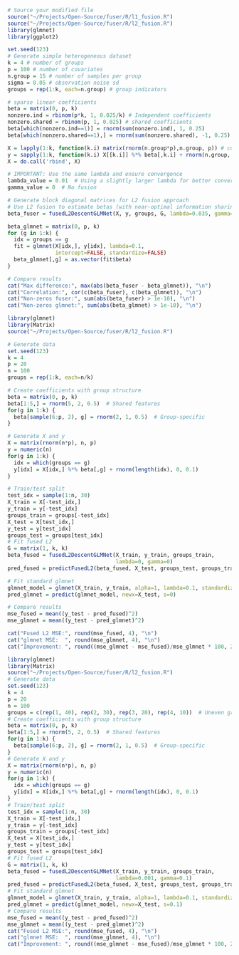 ```r
# Source your modified file
source("~/Projects/Open-Source/fuser/R/l1_fusion.R")
source("~/Projects/Open-Source/fuser/R/l2_fusion.R")
library(glmnet)
library(ggplot2)

set.seed(123)
# Generate simple heterogeneous dataset
k = 4 # number of groups
p = 100 # number of covariates
n.group = 15 # number of samples per group
sigma = 0.05 # observation noise sd
groups = rep(1:k, each=n.group) # group indicators

# sparse linear coefficients
beta = matrix(0, p, k)
nonzero.ind = rbinom(p*k, 1, 0.025/k) # Independent coefficients
nonzero.shared = rbinom(p, 1, 0.025) # shared coefficients
beta[which(nonzero.ind==1)] = rnorm(sum(nonzero.ind), 1, 0.25) 
beta[which(nonzero.shared==1),] = rnorm(sum(nonzero.shared), -1, 0.25)

X = lapply(1:k, function(k.i) matrix(rnorm(n.group*p),n.group, p)) # covariates 
y = sapply(1:k, function(k.i) X[[k.i]] %*% beta[,k.i] + rnorm(n.group, 0, sigma)) # response
X = do.call('rbind', X)

# IMPORTANT: Use the same lambda and ensure convergence
lambda_value = 0.01  # Using a slightly larger lambda for better convergence
gamma_value = 0  # No fusion

# Generate block diagonal matrices for L2 fusion approach
# Use L2 fusion to estimate betas (with near-optimal information sharing among groups)
beta_fuser = fusedL2DescentGLMNet(X, y, groups, G, lambda=0.035, gamma=0)

beta_glmnet = matrix(0, p, k)
for (g in 1:k) {
  idx = groups == g
  fit = glmnet(X[idx,], y[idx], lambda=0.1, 
               intercept=FALSE, standardize=FALSE)
  beta_glmnet[,g] = as.vector(fit$beta)
}

# Compare results
cat("Max difference:", max(abs(beta_fuser - beta_glmnet)), "\n")
cat("Correlation:", cor(c(beta_fuser), c(beta_glmnet)), "\n")
cat("Non-zeros fuser:", sum(abs(beta_fuser) > 1e-10), "\n")
cat("Non-zeros glmnet:", sum(abs(beta_glmnet) > 1e-10), "\n")

```
```r
library(glmnet)
library(Matrix)
source("~/Projects/Open-Source/fuser/R/l2_fusion.R")

# Generate data
set.seed(123)
k = 4
p = 20
n = 100
groups = rep(1:k, each=n/k)

# Create coefficients with group structure
beta = matrix(0, p, k)
beta[1:5,] = rnorm(5, 2, 0.5)  # Shared features
for(g in 1:k) {
  beta[sample(6:p, 2), g] = rnorm(2, 1, 0.5)  # Group-specific
}

# Generate X and y
X = matrix(rnorm(n*p), n, p)
y = numeric(n)
for(g in 1:k) {
  idx = which(groups == g)
  y[idx] = X[idx,] %*% beta[,g] + rnorm(length(idx), 0, 0.1)
}

# Train/test split
test_idx = sample(1:n, 30)
X_train = X[-test_idx,]
y_train = y[-test_idx]
groups_train = groups[-test_idx]
X_test = X[test_idx,]
y_test = y[test_idx]
groups_test = groups[test_idx]
# Fit fused L2
G = matrix(1, k, k)
beta_fused = fusedL2DescentGLMNet(X_train, y_train, groups_train, 
                                  lambda=0, gamma=0)
pred_fused = predictFusedL2(beta_fused, X_test, groups_test, groups_train)

# Fit standard glmnet
glmnet_model = glmnet(X_train, y_train, alpha=1, lambda=0.1, standardize=TRUE)
pred_glmnet = predict(glmnet_model, newx=X_test, s=0)

# Compare results
mse_fused = mean((y_test - pred_fused)^2)
mse_glmnet = mean((y_test - pred_glmnet)^2)

cat("Fused L2 MSE:", round(mse_fused, 4), "\n")
cat("glmnet MSE:  ", round(mse_glmnet, 4), "\n")
cat("Improvement: ", round((mse_glmnet - mse_fused)/mse_glmnet * 100, 2), "%\n")
```

```r
library(glmnet)
library(Matrix)
source("~/Projects/Open-Source/fuser/R/l2_fusion.R")
# Generate data
set.seed(123)
k = 4
p = 20
n = 100
groups = c(rep(1, 40), rep(2, 30), rep(3, 20), rep(4, 10))  # Uneven groups: 40, 30, 20, 10
# Create coefficients with group structure
beta = matrix(0, p, k)
beta[1:5,] = rnorm(5, 2, 0.5)  # Shared features
for(g in 1:k) {
  beta[sample(6:p, 2), g] = rnorm(2, 1, 0.5)  # Group-specific
}
# Generate X and y
X = matrix(rnorm(n*p), n, p)
y = numeric(n)
for(g in 1:k) {
  idx = which(groups == g)
  y[idx] = X[idx,] %*% beta[,g] + rnorm(length(idx), 0, 0.1)
}
# Train/test split
test_idx = sample(1:n, 30)
X_train = X[-test_idx,]
y_train = y[-test_idx]
groups_train = groups[-test_idx]
X_test = X[test_idx,]
y_test = y[test_idx]
groups_test = groups[test_idx]
# Fit fused L2
G = matrix(1, k, k)
beta_fused = fusedL2DescentGLMNet(X_train, y_train, groups_train, 
                                  lambda=0.001, gamma=0.1)
pred_fused = predictFusedL2(beta_fused, X_test, groups_test, groups_train)
# Fit standard glmnet
glmnet_model = glmnet(X_train, y_train, alpha=1, lambda=0.1, standardize=FALSE)
pred_glmnet = predict(glmnet_model, newx=X_test, s=0.1)
# Compare results
mse_fused = mean((y_test - pred_fused)^2)
mse_glmnet = mean((y_test - pred_glmnet)^2)
cat("Fused L2 MSE:", round(mse_fused, 4), "\n")
cat("glmnet MSE:  ", round(mse_glmnet, 4), "\n")
cat("Improvement: ", round((mse_glmnet - mse_fused)/mse_glmnet * 100, 2), "%\n")

```

